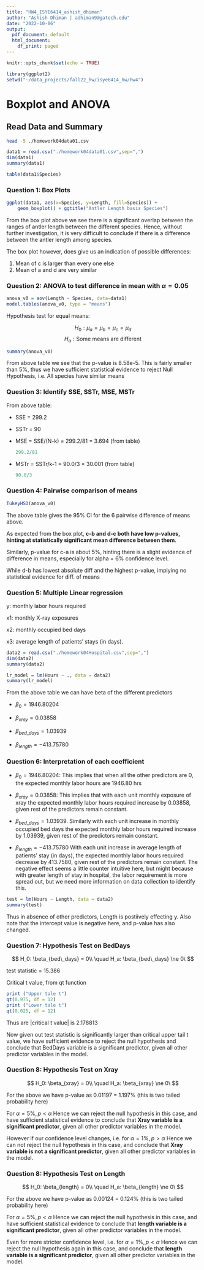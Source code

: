 ```yaml
---
title: "HW4_ISYE6414_ashish_dhiman"
author: "Ashish Dhiman | adhiman9@gatech.edu"
date: "2022-10-06"
output:
  pdf_document: default
  html_document:
    df_print: paged
---
```


```r
knitr::opts_chunk$set(echo = TRUE)
```

```r
library(ggplot2)
setwd("~/data_projects/fall22_hw/isye6414_hw/hw4")
```

# Boxplot and ANOVA

## Read Data and Summary

```bash
head -5 ./homework04data01.csv
```

```r
data1 = read.csv("./homework04data01.csv",sep=",")
dim(data1)
summary(data1)
```

```r
table(data1$Species)
```

### Question 1: Box Plots

```r
ggplot(data1, aes(x=Species, y=Length, fill=Species)) +
    geom_boxplot() + ggtitle("Antler Length basis Species")
```

From the box plot above we see there is a significant overlap between the ranges of antler length between the different species. Hence, without further investigation, it is very difficult to conclude if there is a difference between the antler length among species.

The box plot however, does give us an indication of possible differences:

1.  Mean of c is larger than every one else
2.  Mean of a and d are very similar

### Question 2: ANOVA to test difference in mean with $\alpha = 0.05$

```r
anova_v0 = aov(Length ~ Species, data=data1)
model.tables(anova_v0, type = "means")
```

Hypothesis test for equal means:

$$
H_0: \mu_a = \mu_b = \mu_c = \mu_d $$
$$
H_a: \text{Some means are different}
$$

```r
summary(anova_v0)
```

From above table we see that the p-value is 8.58e-5. This is fairly smaller than 5%, thus we have sufficient statistical evidence to reject Null Hypothesis, i.e. All species have similar means

### Question 3: Identify SSE, SSTr, MSE, MSTr

From above table:

-   SSE = 299.2

-   SSTr = 90

-   MSE = SSE/(N-k) = 299.2/81 = 3.694 (from table)

    ```r
    299.2/81
    ```

-   MSTr = SSTr/k-1 = 90.0/3 = 30.001 (from table)

    ```r
    90.0/3
    ```

### Question 4: Pairwise comparison of means

```r
TukeyHSD(anova_v0)
```

The above table gives the 95% CI for the 6 pairwise difference of means above.

As expected from the box plot, **c-b and d-c both have low p-values, hinting at statistically significant mean difference between them**.

Similarly, p-value for c-a is about 5%, hinting there is a slight evidence of difference in means, especially for alpha = 6% confidence level.

While d-b has lowest absolute diff and the highest p-value, implying no statistical evidence for diff. of means

### Question 5: Multiple Linear regression

y: monthly labor hours required\

x1: monthly X-ray exposures\

x2: monthly occupied bed days\

x3: average length of patients' stays (in days).

```r
data2 = read.csv("./homework04Hospital.csv",sep=",")
dim(data2)
summary(data2)
```

```r
lr_model = lm(Hours ~ ., data = data2)
summary(lr_model)
```

From the above table we can have beta of the different predictors

-   $\beta_{0} = 1946.80204$

-   $\beta_{xray} = 0.03858$

-   $\beta_{bed\_days} = 1.03939$

-   $\beta_{length} = -413.75780$

### Question 6: Interpretation of each coefficient

-   $\beta_{0} = 1946.80204$: This implies that when all the other predictors are 0, the expected monthly labor hours are 1946.80 hrs

-   $\beta_{xray} = 0.03858$: This implies that with each unit monthly exposure of xray the expected monthly labor hours required increase by 0.03858, given rest of the predictors remain constant.

-   $\beta_{bed\_days} = 1.03939$. Similarly with each unit increase in monthly occupied bed days the expected monthly labor hours required increase by 1.03939, given rest of the predictors remain constant.

-   $\beta_{length} = -413.75780$ With each unit increase in average length of patients' stay (in days), the expected monthly labor hours required decrease by 413.7580, given rest of the predictors remain constant. The negative effect seems a little counter intuitive here, but might because with greater length of stay in hospital, the labor requirement is more spread out, but we need more information on data collection to identify this.

```r
test = lm(Hours ~ Length, data = data2)
summary(test)
```

Thus in absence of other predictors, Length is postiively effecting y. Also note that the intercept value is negative here, and p-value has also changed.

### Question 7: Hypothesis Test on BedDays

$$
H_0: \beta_{bed\_days} = 0\\ \quad
H_a: \beta_{bed\_days} \ne 0\
$$

test statistic = 15.386

Critical t value, from qt function

```r
print ("Upper tale t")
qt(0.975, df = 12)
print ("Lower tale t")
qt(0.025, df = 12)
```

Thus are \|critical t value\| is 2.178813

Now given out test statistic is significantly larger than critical upper tail t value, we have sufficient evidence to reject the null hypothesis and conclude that BedDays variable is a significant predictor, given all other predictor variables in the model.

### Question 8: Hypothesis Test on Xray

$$
H_0: \beta_{xray} = 0\\ \quad
H_a: \beta_{xray} \ne 0\
$$

For the above we have p-value as 0.01197 = 1.197% (this is two tailed probability here)

For $\alpha = 5\%, p<\alpha$ Hence we can reject the null hypothesis in this case, and have sufficient statistical evidence to conclude that **Xray variable is a significant predictor**, given all other predictor variables in the model.

However if our confidence level changes, i.e. for $\alpha = 1\%, p>\alpha$ Hence we can not reject the null hypothesis in this case, and conclude that **Xray variable is not a significant predictor**, given all other predictor variables in the model.

### Question 8: Hypothesis Test on Length

$$
H_0: \beta_{length} = 0\\ \quad
H_a: \beta_{length} \ne 0\
$$

For the above we have p-value as 0.00124 = 0.124% (this is two tailed probability here)

For $\alpha = 5\%, p<\alpha$ Hence we can reject the null hypothesis in this case, and have sufficient statistical evidence to conclude that **length variable is a significant predictor**, given all other predictor variables in the model.

Even for more stricter confidence level, i.e. for $\alpha = 1\%, p<\alpha$ Hence we can reject the null hypothesis again in this case, and conclude that **length variable is a significant predictor**, given all other predictor variables in the model.
